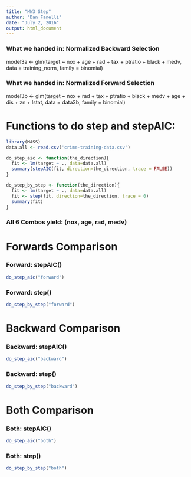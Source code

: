 ```yaml
---
title: "HW3 Step"
author: "Dan Fanelli"
date: "July 2, 2016"
output: html_document
---
```


### What we handed in: Normalized Backward Selection

model3a <- glm(target ~ nox + age + rad + tax + ptratio + black + medv, data = training_norm, family = binomial)

### What we handed in: Normalized Forward Selection

model3b <- glm(target ~ nox + rad + tax + ptratio + black + medv + age + dis + zn + lstat, data = data3b, family = binomial)

# Functions to do step and stepAIC:

```r
library(MASS)
data.all <- read.csv('crime-training-data.csv')

do_step_aic <- function(the_direction){
  fit <- lm(target ~ ., data=data.all)
  summary(stepAIC(fit, direction=the_direction, trace = FALSE))
}

do_step_by_step <- function(the_direction){
  fit <- lm(target ~ ., data=data.all)
  fit <- step(fit, direction=the_direction, trace = 0)
  summary(fit)
}
```

### All 6 Combos yield: (nox, age, rad, medv)

# Forwards Comparison

### Forward: stepAIC() 

```r
do_step_aic("forward")
```

### Forward: step()

```r
do_step_by_step("forward")
```

# Backward Comparison

### Backward: stepAIC() 

```r
do_step_aic("backward")
```

### Backward: step()

```r
do_step_by_step("backward")
```

# Both Comparison

### Both: stepAIC() 

```r
do_step_aic("both")
```

### Both: step()

```r
do_step_by_step("both")
```



